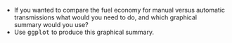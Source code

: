 *   If you wanted to compare the fuel economy for manual versus automatic transmissions what would you need to do, and which graphical summary would you use?
*   Use <tt>ggplot</tt> to produce this graphical summary. 
```r

```
